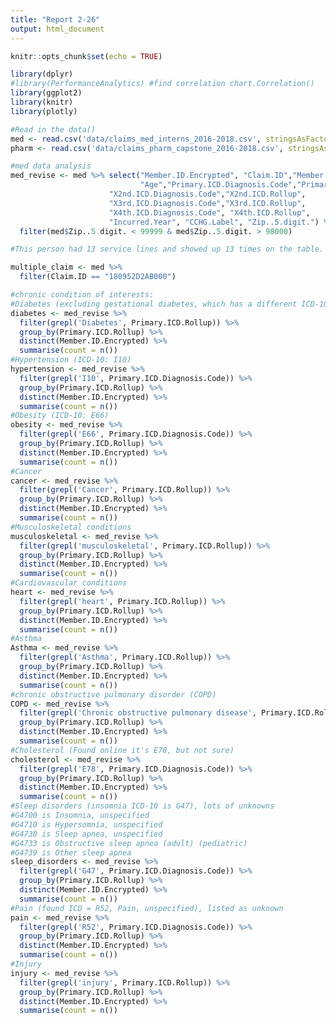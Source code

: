 ```yaml
---
title: "Report 2-26"
output: html_document
---
```


```r
knitr::opts_chunk$set(echo = TRUE)

library(dplyr)
#library(PerformanceAnalytics) #find correlation chart.Correlation()
library(ggplot2)
library(knitr)
library(plotly)

#Read in the data()
med <- read.csv('data/claims_med_interns_2016-2018.csv', stringsAsFactors = F)
pharm <- read.csv('data/claims_pharm_capstone_2016-2018.csv', stringsAsFactors = F)

#med data analysis
med_revise <- med %>% select("Member.ID.Encrypted", "Claim.ID","Member.Gender",
                             "Age","Primary.ICD.Diagnosis.Code","Primary.ICD.Rollup",
                      "X2nd.ICD.Diagnosis.Code","X2nd.ICD.Rollup",
                      "X3rd.ICD.Diagnosis.Code","X3rd.ICD.Rollup",
                      "X4th.ICD.Diagnosis.Code", "X4th.ICD.Rollup", 
                      "Incurred.Year", "CCHG.Label", "Zip..5.digit.") %>% 
  filter(med$Zip..5.digit. < 99999 & med$Zip..5.digit. > 98000)
```

```r
#This person had 13 service lines and showed up 13 times on the table. Therefore, we should use unique memberID/claim ID. However, if the same person has a different claim, it would only show the first one. Therefore, we cannot use unique id.

multiple_claim <- med %>% 
  filter(Claim.ID == "180952D2AB000")

```

```r
#chronic condition of interests:
#Diabetes (excluding gestational diabetes, which has a different ICD-10 code than diabetes mellitus)
diabetes <- med_revise %>% 
  filter(grepl('Diabetes', Primary.ICD.Rollup)) %>% 
  group_by(Primary.ICD.Rollup) %>% 
  distinct(Member.ID.Encrypted) %>% 
  summarise(count = n())
#Hypertension (ICD-10: I10)
hypertension <- med_revise %>% 
  filter(grepl('I10', Primary.ICD.Diagnosis.Code)) %>% 
  group_by(Primary.ICD.Rollup) %>% 
  distinct(Member.ID.Encrypted) %>% 
  summarise(count = n())
#Obesity (ICD-10: E66)
obesity <- med_revise %>% 
  filter(grepl('E66', Primary.ICD.Diagnosis.Code)) %>% 
  group_by(Primary.ICD.Rollup) %>% 
  distinct(Member.ID.Encrypted) %>% 
  summarise(count = n())
#Cancer
cancer <- med_revise %>% 
  filter(grepl('Cancer', Primary.ICD.Rollup)) %>% 
  group_by(Primary.ICD.Rollup) %>% 
  distinct(Member.ID.Encrypted) %>% 
  summarise(count = n())
#Musculoskeletal conditions
musculoskeletal <- med_revise %>% 
  filter(grepl('musculoskeletal', Primary.ICD.Rollup)) %>% 
  group_by(Primary.ICD.Rollup) %>% 
  distinct(Member.ID.Encrypted) %>% 
  summarise(count = n())
#Cardiovascular conditions
heart <- med_revise %>% 
  filter(grepl('heart', Primary.ICD.Rollup)) %>% 
  group_by(Primary.ICD.Rollup) %>% 
  distinct(Member.ID.Encrypted) %>% 
  summarise(count = n())
#Asthma
Asthma <- med_revise %>% 
  filter(grepl('Asthma', Primary.ICD.Rollup)) %>% 
  group_by(Primary.ICD.Rollup) %>% 
  distinct(Member.ID.Encrypted) %>% 
  summarise(count = n())
#chronic obstructive pulmonary disorder (COPD)
COPD <- med_revise %>% 
  filter(grepl('Chronic obstructive pulmonary disease', Primary.ICD.Rollup)) %>% 
  group_by(Primary.ICD.Rollup) %>% 
  distinct(Member.ID.Encrypted) %>% 
  summarise(count = n())
#Cholesterol (Found online it's E78, but not sure)
cholesterol <- med_revise %>% 
  filter(grepl('E78', Primary.ICD.Diagnosis.Code)) %>% 
  group_by(Primary.ICD.Rollup) %>% 
  distinct(Member.ID.Encrypted) %>% 
  summarise(count = n())
#Sleep disorders (insomnia ICD-10 is G47), lots of unknowns
#G4700 is Insomnia, unspecified
#G4710 is Hypersomnia, unspecified
#G4730 is Sleep apnea, unspecified
#G4733 is Obstructive sleep apnea (adult) (pediatric)
#G4739 is Other sleep apnea
sleep_disorders <- med_revise %>% 
  filter(grepl('G47', Primary.ICD.Diagnosis.Code)) %>% 
  group_by(Primary.ICD.Rollup) %>% 
  distinct(Member.ID.Encrypted) %>% 
  summarise(count = n())
#Pain (found ICD = R52, Pain, unspecified), listed as unknown
pain <- med_revise %>% 
  filter(grepl('R52', Primary.ICD.Diagnosis.Code)) %>% 
  group_by(Primary.ICD.Rollup) %>% 
  distinct(Member.ID.Encrypted) %>% 
  summarise(count = n())
#Injury
injury <- med_revise %>% 
  filter(grepl('injury', Primary.ICD.Rollup)) %>% 
  group_by(Primary.ICD.Rollup) %>% 
  distinct(Member.ID.Encrypted) %>% 
  summarise(count = n())
```